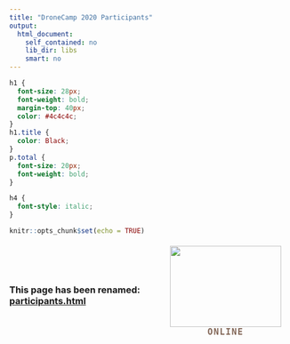 ```yaml
---
title: "DroneCamp 2020 Participants"
output:
  html_document:
    self_contained: no
    lib_dir: libs
    smart: no
---
```

```css
h1 {
  font-size: 28px;
  font-weight: bold;
  margin-top: 40px;
  color: #4c4c4c;
}
h1.title {
  color: Black;
}
p.total {
  font-size: 20px;
  font-weight: bold;
}

h4 {
  font-style: italic;
}
```

```r
knitr::opts_chunk$set(echo = TRUE)

```

<div style="float:right; padding:5px; width:220px; text-align:center;"><img src="images/dc-logo_250x182.png" style="width:200px; height:146px;"/><br/><span style="letter-spacing: 0.1em; font-weight:800; font-size:110%; color:#836758; font-family:OCR A Std, Andale Mono, monospace;">ONLINE</span></div>

\
\
\

### This page has been renamed: **[participants.html](participants.html)**

